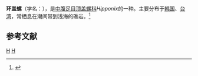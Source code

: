 {{Speciesbox
| taxon = Hipponix foliacea
| binomial_authority = (Quoy et Gaimard, 1835)
}}
'''环盖螺'''（学名：''{{lang|la|Hipponix foliacea}}''），是[[中腹足目|中腹足目]][[顶盖螺科|顶盖螺科]]''Hipponix''的一种。主要分布于[[韩国|韩国]]、[[台湾|台湾]]，常栖息在潮间带到浅海的礁岩。<ref>{{cite web|url=http://shell.sinica.edu.tw/chinese/shellbase_detail.php?science_no=436|title=国际贝库：环盖螺|publisher=台湾贝类资料库|accessdate=2009-08-11|archive-date=2016-03-04|archive-url=https://web.archive.org/web/20160304110907/http://shell.sinica.edu.tw/chinese/shellbase_detail.php?science_no=436|dead-url=no}}</ref>

== 参考文献 ==
{{reflist}}
{{Taxonbar|from=Q15233779}}

{{taxonbar}}
[[Category:_1835年描述的动物|H]]
[[Category:顶盖螺科|H]]